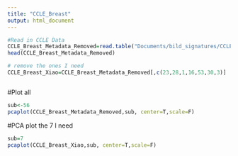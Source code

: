 ```yaml
---
title: "CCLE_Breast"
output: html_document
---
```



```r
#Read in CCLE Data
CCLE_Breast_Metadata_Removed=read.table("Documents/bild_signatures/CCLE_data/CCLE_Breast_RNAseq_TPMlog.txt", sep='\t', check.names = FALSE, stringsAsFactors=FALSE, header=1, row.names=1)
head(CCLE_Breast_Metadata_Removed)

# remove the ones I need
CCLE_Breast_Xiao=CCLE_Breast_Metadata_Removed[,c(23,28,1,16,53,30,3)]



```

#Plot all
```r
sub<-56
pcaplot(CCLE_Breast_Metadata_Removed,sub, center=T,scale=F)
```

#PCA plot the 7 I need
```r
sub=7
pcaplot(CCLE_Breast_Xiao,sub, center=T,scale=F)
```

